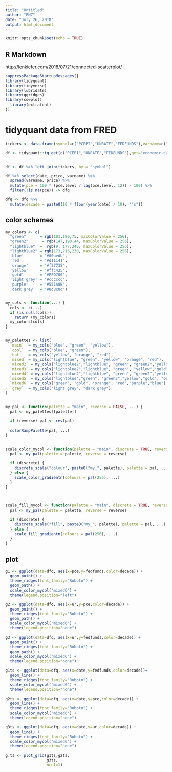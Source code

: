 ```yaml
---
title: "Untitled"
author: "RN7"
date: "July 26, 2018"
output: html_document
---
```


```r
knitr::opts_chunk$set(echo = TRUE)
```

## R Markdown

http://lenkiefer.com/2018/07/21/connected-scatterplot/

```r
suppressPackageStartupMessages({
library(tidyquant)
library(tidyverse)
library(lubridate)
library(ggridges)
library(cowplot)
  library(extrafont)
})
```

# tidyquant data from FRED

```r
tickers <- data.frame(symbol=c("PCEPI","UNRATE","FEDFUNDS"),varname=c("pce.level","ur","fedfunds"))

df <- tidyquant::tq_get(c("PCEPI","UNRATE","FEDFUNDS"),get="economic.data", from="1959-01-01") 


df <- df %>% left_join(tickers, by = "symbol")

df %>% select(date, price, varname) %>% 
  spread(varname, price) %>% 
  mutate(pce = 100 * (pce.level / lag(pce.level, 12)) - 100) %>% 
  filter(!is.na(pce)) -> dfq

dfq <- dfq %>% 
  mutate(decade = paste0(10 * floor(year(date) / 10), "'s"))

```

## color schemes

```r
my_colors <- c(
  "green"      = rgb(103,180,75, maxColorValue = 256),
  "green2"      = rgb(147,198,44, maxColorValue = 256),
  "lightblue"  =  rgb(9, 177,240, maxColorValue = 256),
  "lightblue2" = rgb(173,216,230, maxColorValue = 256),
  'blue'       = "#00aedb",
  'red'        = "#d11141",
  'orange'     = "#f37735",
  'yellow'     = "#ffc425",
  'gold'       = "#FFD700",
  'light grey' = "#cccccc",
  'purple'     = "#551A8B",
  'dark grey'  = "#8c8c8c")


my_cols <- function(...) {
  cols <- c(...)
  if (is.null(cols))
    return (my_colors)
  my_colors[cols]
}


my_palettes <- list(
  `main`  = my_cols("blue", "green", "yellow"),
  `cool`  = my_cols("blue", "green"),
  `hot`   = my_cols("yellow", "orange", "red"),
  `mixed` = my_cols("lightblue", "green", "yellow", "orange", "red"),
  `mixed2` = my_cols("lightblue2","lightblue", "green", "green2","yellow","gold", "orange", "red"),
  `mixed3` = my_cols("lightblue2","lightblue", "green", "yellow","gold", "orange", "red"),
  `mixed4` = my_cols("lightblue2","lightblue", "green", "green2","yellow","gold", "orange", "red","purple"),
  `mixed5` = my_cols("lightblue","green", "green2","yellow","gold", "orange", "red","purple","blue"),
  `mixed6` = my_cols("green", "gold", "orange", "red","purple","blue"),
  `grey`  = my_cols("light grey", "dark grey")
)


my_pal <- function(palette = "main", reverse = FALSE, ...) {
  pal <- my_palettes[[palette]]
  
  if (reverse) pal <- rev(pal)
  
  colorRampPalette(pal, ...)
}


scale_color_mycol <- function(palette = "main", discrete = TRUE, reverse = FALSE, ...) {
  pal <- my_pal(palette = palette, reverse = reverse)
  
  if (discrete) {
    discrete_scale("colour", paste0("my_", palette), palette = pal, ...)
  } else {
    scale_color_gradientn(colours = pal(256), ...)
  }
}



scale_fill_mycol <- function(palette = "main", discrete = TRUE, reverse = FALSE, ...) {
  pal <- my_pal(palette = palette, reverse = reverse)
  
  if (discrete) {
    discrete_scale("fill", paste0("my_", palette), palette = pal, ...)
  } else {
    scale_fill_gradientn(colours = pal(256), ...)
  }
}
```



## plot

```r
g1 <- ggplot(data=dfq, aes(x=pce,y=fedfunds,color=decade)) + 
  geom_point() + 
  theme_ridges(font_family="Roboto") + 
  geom_path() + 
  scale_color_mycol("mixed6") + 
  theme(legend.position="left")

g2 <- ggplot(data=dfq, aes(x=ur,y=pce,color=decade)) + 
  geom_point() + 
  theme_ridges(font_family="Roboto") + 
  geom_path() + 
  scale_color_mycol("mixed6") + 
  theme(legend.position="none")

g3 <- ggplot(data=dfq, aes(x=ur,y=fedfunds,color=decade)) + 
  geom_point() + 
  theme_ridges(font_family="Roboto") + 
  geom_path() + 
  scale_color_mycol("mixed6") + 
  theme(legend.position="none")

g1ts <- ggplot(data=dfq, aes(x=date,y=fedfunds,color=decade))+ 
  geom_line() + 
  theme_ridges(font_family="Roboto") + 
  scale_color_mycol("mixed6") + 
  theme(legend.position="none")

g2ts <- ggplot(data=dfq, aes(x=date,y=pce,color=decade)) + 
  geom_line() + 
  theme_ridges(font_family="Roboto") + 
  scale_color_mycol("mixed6") + 
  theme(legend.position="none")

g3ts <- ggplot(data=dfq, aes(x=date,y=ur,color=decade)) + 
  geom_line() + 
  theme_ridges(font_family="Roboto") + 
  scale_color_mycol("mixed6") + 
  theme(legend.position="none")

g.ts <- plot_grid(g1ts,g2ts,
                  g3ts,
                  ncol=1)

```
















